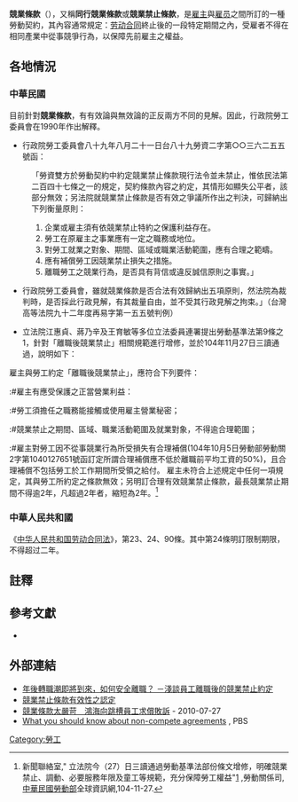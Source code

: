 {{地域中心|area=臺灣}}

'''競業條款'''（{{lang-en|Non-compete clause '''NCC'''}}），又稱'''同行競業條款'''或'''競業禁止條款'''，是[[雇主|雇主]]與[[雇员|雇员]]之間所訂的一種勞動契約，其內容通常規定：[[劳动合同|劳动合同]]終止後的一段特定期間之內，受雇者不得在相同產業中從事競爭行為，以保障先前雇主之權益。

==各地情況==
===中華民國===
目前針對'''競業條款'''，有有效論與無效論的正反兩方不同的見解。因此，行政院勞工委員會在1990年作出解釋。

* 行政院勞工委員會八十九年八月二十一日台八十九勞資二字第○○三六二五五號函：
:「勞資雙方於勞動契約中約定競業禁止條款現行法令並未禁止，惟依民法第二百四十七條之一的規定，契約條款內容之約定，其情形如顯失公平者，該部分無效；另法院就競業禁止條款是否有效之爭議所作出之判決，可歸納出下列衡量原則：
:#企業或雇主須有依競業禁止特約之保護利益存在。
:#勞工在原雇主之事業應有一定之職務或地位。
:#對勞工就業之對象、期間、區域或職業活動範圍，應有合理之範疇。
:#應有補償勞工因競業禁止損失之措施。
:#離職勞工之競業行為，是否具有背信或違反誠信原則之事實。」

* 行政院勞工委員會，雖就競業條款是否合法有效歸納出五項原則，然法院為裁判時，是否採此行政見解，有其裁量自由，並不受其行政見解之拘束。」（台灣高等法院九十二年度再易字第一五五號判例）

* 立法院江惠貞、蔣乃辛及王育敏等多位立法委員連署提出勞動基準法第9條之1，針對「離職後競業禁止」相關規範進行增修，並於104年11月27日三讀通過，說明如下：
雇主與勞工約定「離職後競業禁止」，應符合下列要件：
:#雇主有應受保護之正當營業利益：
:#勞工須擔任之職務能接觸或使用雇主營業秘密；
:#競業禁止之期間、區域、職業活動範圍及就業對象，不得逾合理範圍；
:#雇主對勞工因不從事競業行為所受損失有合理補償(104年10月5日勞動部勞動關2字第1040127651號函訂定所謂合理補償應不低於離職前平均工資的50%)，且合理補償不包括勞工於工作期間所受領之給付。
雇主未符合上述規定中任何一項規定，其與勞工所約定之條款無效；另明訂合理有效競業禁止條款，最長競業禁止期間不得逾2年，凡超過2年者，縮短為2年。<ref>新聞聯絡室," 立法院今（27）日三讀通過勞動基準法部份條文增修，明確競業禁止、調動、必要服務年限及童工等規範，充分保障勞工權益"[https://www.mol.gov.tw/announcement/2099/24198/] {{Wayback|url=https://www.mol.gov.tw/announcement/2099/24198/ |date=20201125173239 }},勞動關係司,[[中華民國勞動部|中華民國勞動部]]全球資訊網,104-11-27.</ref>

===中華人民共和國===
《[[中华人民共和国劳动合同法|中华人民共和国劳动合同法]]》，第23、24、90條。其中第24條明訂限制期限，不得超过二年。

==註釋==
{{reflist}}

==參考文獻==
{{refbegin}}
* {{cite journal | first=Harlan M. | last=Blake | title=Employee Contracts Not To Compete | url=https://archive.org/details/sim_harvard-law-review_1960-02_73_4/page/625 | journal=Harvard Law Review | volume=73 | number=4 | pages=625–91 | year=1960 | jstor=1338051 }}
{{refend}}

==外部連結==
*[http://www.104hunter.com.tw/edm/BEP00-00001-934/06.htm 年後轉職潮即將到來，如何安全離職？ －淺談員工離職後的競業禁止約定] {{Wayback|url=http://www.104hunter.com.tw/edm/BEP00-00001-934/06.htm |date=20121103070444 }}
*[https://web.archive.org/web/20120504034100/http://www.copyrightnote.org/crnote/bbs.php?board=24 競業禁止條款有效性之認定]
*[http://www.nownews.com/2010/07/27/11490-2630161.htm 競業條款太嚴苛　鴻海向跳槽員工求償敗訴] {{Wayback|url=http://www.nownews.com/2010/07/27/11490-2630161.htm |date=20120819011610 }} - 2010-07-27
* [https://www.pbs.org/newshour/making-sense/know-non-compete-agreements/ What you should know about non-compete agreements] {{Wayback|url=https://www.pbs.org/newshour/making-sense/know-non-compete-agreements/ |date=20171017235649 }}, PBS

{{就業}}

[[Category:勞工|Category:勞工]]